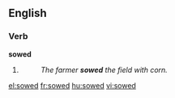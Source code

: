 ==English==

===Verb===
'''sowed'''

# {{past of|[[sow]]}}
#: ''The farmer '''sowed''' the field with corn.''

[[el:sowed]]
[[fr:sowed]]
[[hu:sowed]]
[[vi:sowed]]